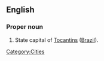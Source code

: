==English==

===Proper noun===
{{en-proper noun}}

#State capital of [[Tocantins]] ([[Brazil]]).

[[Category:Cities]]